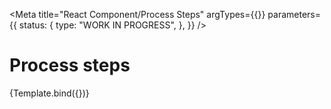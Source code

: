 <!-- @license CC0-1.0 -->



<Meta
  title="React Component/Process Steps"
  argTypes={{}}
  parameters={{
    status: {
      type: "WORK IN PROGRESS",
    },
  }}
/>

# Process steps

<ProcessSteps />

<Canvas>
  <Story name="Process steps" args={{}}>
    {Template.bind({})}
  </Story>
</Canvas>

<ArgsTable story="Process steps" />
